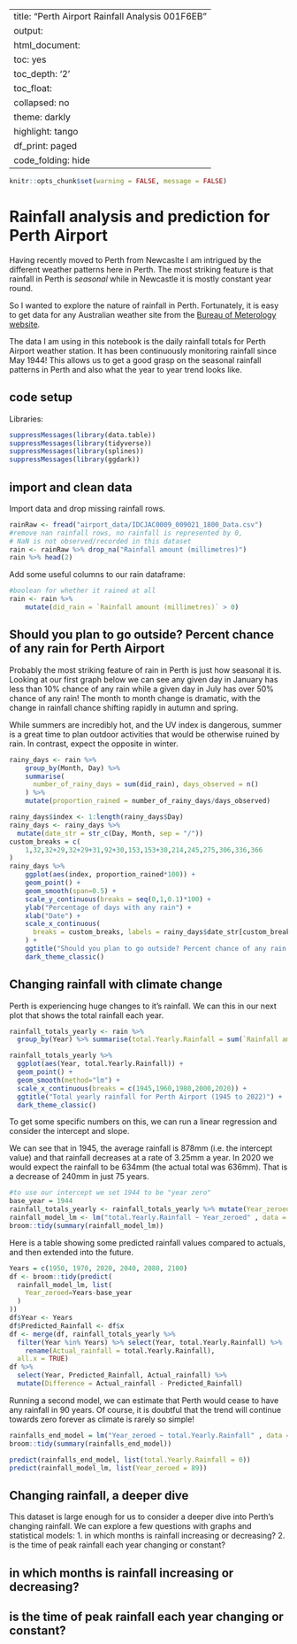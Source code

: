 
---
title: "Perth Airport Rainfall Analysis \U0001F6EB"
output:
  html_document:
    toc: yes
    toc_depth: '2'
    toc_float:
      collapsed: no
    theme: darkly
    highlight: tango
    df_print: paged
    code_folding: hide
---
```r
knitr::opts_chunk$set(warning = FALSE, message = FALSE) 
```

# Rainfall analysis and prediction for Perth Airport

Having recently moved to Perth from Newcaslte I am intrigued by the different weather patterns here in Perth. The most striking feature is that rainfall in Perth is *seasonal* while in Newcastle it is mostly constant year round.

So I wanted to explore the nature of rainfall in Perth. Fortunately, it is easy to get data for any Australian weather site from the [Bureau of Meterology website](http://www.bom.gov.au/climate/data/?ref=ftr).

The data I am using in this notebook is the daily rainfall totals for Perth Airport weather station. It has been continuously monitoring rainfall since May 1944! This allows us to get a good grasp on the seasonal rainfall patterns in Perth and also what the year to year trend looks like.

## code setup

Libraries:

```r
suppressMessages(library(data.table))
suppressMessages(library(tidyverse))
suppressMessages(library(splines))
suppressMessages(library(ggdark))
```

## import and clean data

Import data and drop missing rainfall rows.

```r
rainRaw <- fread("airport_data/IDCJAC0009_009021_1800_Data.csv")
#remove nan rainfall rows, no rainfall is represented by 0,
# NaN is not observed/recorded in this dataset
rain <- rainRaw %>% drop_na("Rainfall amount (millimetres)")
rain %>% head(2)
```

Add some useful columns to our rain dataframe:
```r
#boolean for whether it rained at all
rain <- rain %>% 
	mutate(did_rain = `Rainfall amount (millimetres)` > 0)
```

## Should you plan to go outside? Percent chance of any rain for Perth Airport

Probably the most striking feature of rain in Perth is just how seasonal it is. Looking at our first graph below we can see any given day in January has less than 10% chance of any rain while a given day in July has over 50% chance of any rain! The month to month change is dramatic, with the change in rainfall chance shifting rapidly in autumn and spring.

While summers are incredibly hot, and the UV index is dangerous, summer is a great time to plan outdoor activities that would be otherwise ruined by rain. In contrast, expect the opposite in winter.

```r
rainy_days <- rain %>% 
	group_by(Month, Day) %>% 
	summarise(
	  number_of_rainy_days = sum(did_rain), days_observed = n()
	) %>% 
	mutate(proportion_rained = number_of_rainy_days/days_observed)

rainy_days$index <- 1:length(rainy_days$Day)
rainy_days <- rainy_days %>% 
  mutate(date_str = str_c(Day, Month, sep = "/"))
custom_breaks = c(
	1,32,32+29,32+29+31,92+30,153,153+30,214,245,275,306,336,366
)
rainy_days %>% 
	ggplot(aes(index, proportion_rained*100)) +
	geom_point() +
	geom_smooth(span=0.5) +
	scale_y_continuous(breaks = seq(0,1,0.1)*100) +
	ylab("Percentage of days with any rain") +
	xlab("Date") +
	scale_x_continuous(
	  breaks = custom_breaks, labels = rainy_days$date_str[custom_breaks]
	) +
	ggtitle("Should you plan to go outside? Percent chance of any rain for Perth Airport") +
	dark_theme_classic()
```

## Changing rainfall with climate change

Perth is experiencing huge changes to it's rainfall. We can this in our next plot that shows the total rainfall each year.

```r
rainfall_totals_yearly <- rain %>% 
  group_by(Year) %>% summarise(total.Yearly.Rainfall = sum(`Rainfall amount (millimetres)`)) 

rainfall_totals_yearly %>% 
  ggplot(aes(Year, total.Yearly.Rainfall)) +
  geom_point() +
  geom_smooth(method="lm") +
  scale_x_continuous(breaks = c(1945,1960,1980,2000,2020)) +
  ggtitle("Total yearly rainfall for Perth Airport (1945 to 2022)") +
  dark_theme_classic()
```

To get some specific numbers on this, we can run a linear regression and consider the intercept and slope.

We can see that in 1945, the average rainfall is 878mm (i.e. the intercept value) and that rainfall decreases at a rate of 3.25mm a year. In 2020 we would expect the rainfall to be 634mm (the actual total was 636mm). That is a decrease of 240mm in just 75 years. 

```r
#to use our intercept we set 1944 to be "year zero"
base_year = 1944
rainfall_totals_yearly <- rainfall_totals_yearly %>% mutate(Year_zeroed = Year-base_year)
rainfall_model_lm <- lm("total.Yearly.Rainfall ~ Year_zeroed" , data = rainfall_totals_yearly)
broom::tidy(summary(rainfall_model_lm))
```

Here is a table showing some predicted rainfall values compared to actuals, and then extended into the future.

```r
Years = c(1950, 1970, 2020, 2040, 2080, 2100)
df <- broom::tidy(predict(
  rainfall_model_lm, list(
    Year_zeroed=Years-base_year
  )
))
df$Year <- Years
df$Predicted_Rainfall <- df$x
df <- merge(df, rainfall_totals_yearly %>% 
  filter(Year %in% Years) %>% select(Year, total.Yearly.Rainfall) %>%
    rename(Actual_rainfall = total.Yearly.Rainfall),
  all.x = TRUE)
df %>% 
  select(Year, Predicted_Rainfall, Actual_rainfall) %>% 
  mutate(Difference = Actual_rainfall - Predicted_Rainfall)
```

Running a second model, we can estimate that Perth would cease to have any rainfall in 90 years. Of course, it is doubtful that the trend will continue towards zero forever as climate is rarely so simple!

```r
rainfalls_end_model = lm("Year_zeroed ~ total.Yearly.Rainfall" , data = rainfall_totals_yearly)
broom::tidy(summary(rainfalls_end_model))
```

```r
predict(rainfalls_end_model, list(total.Yearly.Rainfall = 0))
predict(rainfall_model_lm, list(Year_zeroed = 89))
```


## Changing rainfall, a deeper dive

This dataset is large enough for us to consider a deeper dive into Perth's changing rainfall. We can explore a few questions with graphs and statistical models:
1. in which months is rainfall increasing or decreasing?
2. is the time of peak rainfall each year changing or constant?

## in which months is rainfall increasing or decreasing?





## is the time of peak rainfall each year changing or constant?




